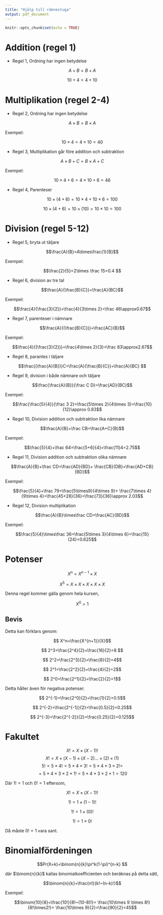 ```yaml
---
title: "Hjälp till räknestuga"
output: pdf_document
---
```


```r
knitr::opts_chunk$set(echo = TRUE)
```


# Addition (regel 1)

* Regel 1, Ordning har ingen betydelse

$$A+B=B+A$$

$$10+4=4+10$$


# Multiplikation (regel 2-4)


* Regel 2, Ordning har ingen betydelse

$$A\times B=B\times A$$

Exempel:

$$10\times 4=4\times 10=40$$



* Regel 3, Multiplikation går före addition och subtraktion

$$A\times B +C=B\times A+C$$

Exempel:


$$10\times 4 +6=4\times 10+6=46$$


* Regel 4, Parenteser

$$10\times (4 +6)= 10\times4 + 10\times6=100$$

$$10\times (4 +6)= 10\times(10)=10\times 10=100$$

# Division (regel 5-12)


* Regel 5, bryta ut täljare

$$\frac{A}{B}=A\times\frac{1}{B}$$

Exempel: 

$$\frac{2}{5}=2\times \frac 15=0.4 $$

* Regel 6, division av tre tal

$$\frac{A}{\frac{B}{C}}=\frac{A}{BC}$$

Exempel: 

$$\frac{4}{\frac{3}{2}}=\frac{4}{3\times 2}=\frac 46\approx0.67$$

* Regel 7, parenteser i nämnare

$$\frac{A}{(\frac{B}{C})}=\frac{AC}{B}$$

Exempel: 


$$\frac{4}{(\frac{3}{2})}=\frac{4\times 2}{3}=\frac 83\approx2.67$$

* Regel 8, parantes i täljare

$$\frac{(\frac{A}{B})}C=\frac{A}{\frac{B}{C}}=\frac{A}{BC} $$

* Regel 9, division i både nämnare och täljare

$$\frac{\frac{A}{B}}{\frac C D}=\frac{AD}{BC}$$

Exempel: 

$$\frac{\frac{5}{4}}{\frac 3 2}=\frac{5\times 2}{4\times 3}=\frac{10}{12}\approx 0.83$$


* Regel 10, Division addition och subtraktion lika nämnare

$$\frac{A}{B}+\frac CB=\frac{A+C}{B}$$

Exempel: 

$$\frac{5}{4}+\frac 64=\frac{5+6}{4}=\frac{11}4=2.75$$

* Regel 11, Division addition och subtraktion olika nämnare

$$\frac{A}{B}+\frac CD=\frac{AD}{BD}+ \frac{CB}{DB}=\frac{AD+CB}{BD}$$

Exempel: 

$$\frac{5}{4}+\frac 79=\frac{5\times9}{4\times 9}+ \frac{7\times 4}{9\times 4}=\frac{45+28}{36}=\frac{73}{36}\approx 2.03$$



* Regel 12, Division multiplikation

$$\frac{A}{B}\times\frac CD=\frac{AC}{BD}$$

Exempel: 

$$\frac{5}{4}\times\frac 36=\frac{5\times 3}{4\times 6}=\frac{15}{24}=0.625$$




# Potenser

$$X^n=X^{n-1}\times X$$

$$X^5=X\times X\times X \times X \times X$$

Denna regel kommer gälla genom hela kursen, 

$$ X^0=1 $$

## Bevis

Detta kan förklars genom: 

$$ X^n=\frac{X^{n+1}}{X}$$


$$ 2^3=\frac{2^4}{2}=\frac{16}{2}=8 $$

$$ 2^2=\frac{2^3}{2}=\frac{8}{2}=4$$

$$ 2^1=\frac{2^2}{2}=\frac{4}{2}=2$$

$$ 2^0=\frac{2^1}{2}=\frac{2}{2}=1$$

Detta håller även för negativa potenser. 

$$ 2^{-1}=\frac{2^0}{2}=\frac{1}{2}=0.5$$

$$ 2^{-2}=\frac{2^{-1}}{2}=\frac{0.5}{2}=0.25$$

$$ 2^{-3}=\frac{2^{-2}}{2}=\frac{0.25}{2}=0.125$$


# Fakultet

$$X!=X\times(X-1)!$$
$$X!=X\times(X-1)\times(X-2)...\times(2)\times(1)$$
$$5!=5\times 4!=5\times 4\times 3!=5\times 4\times3\times2!= $$
$$ =5\times 4\times 3\times 2\times 1! = 5\times 4\times 3\times 2\times 1=120$$

Där $1!=1$ och $0!=1$ eftersom, 

$$X!=X\times(X-1)!$$

$$1!=1\times(1-1)!$$

$$1!=1\times(0)!$$

$$1!=1\times0!$$

Då måste $0!=1$ vara sant. 



# Binomialfördeningen

$$Pr(X=k)=\binom{n}{k}\pi^k(1-\pi)^{n-k} $$

där $\binom{n}{k}$ kallas binomialkoefficienten och beräknas på detta sätt, 

$$\binom{n}{k}=\frac{n!}{k!~(n-k)!}$$

Exempel: 

$$\binom{10}{8}=\frac{10!}{8!~(10-8)!}= \frac{10\times 9 \times 8!}{8!\times2!}= \frac{10\times 9}{2}=\frac{90}{2}=45$$






















